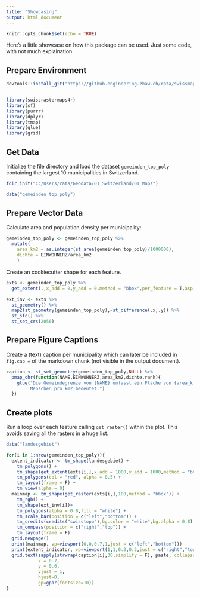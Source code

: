 ```yaml
---
title: "Showcasing"
output: html_document
---
```


```r
knitr::opts_chunk$set(echo = TRUE)
```

Here's a little showcase on how this package can be used. Just some code, with not much explaination.

## Prepare Environment

```r
devtools::install_git("https://github.engineering.zhaw.ch/rata/swissmapraster.git",upgrade = F,quiet = T)


library(swissrastermaps4r)
library(sf)
library(purrr)
library(dplyr)
library(tmap)
library(glue)
library(grid)
```


## Get Data

Initialize the file directory and load the dataset `gemeinden_top_poly` containing the largest 10 municipalities in Switzerland.

```r
fdir_init("C:/Users/rata/Geodata/01_Switzerland/01_Maps")

data("gemeinden_top_poly")
```


## Prepare Vector Data


Calculate area and population density per municipality:
```r
gemeinden_top_poly <- gemeinden_top_poly %>%
  mutate(
    area_km2 = as.integer(st_area(gemeinden_top_poly)/1000000),
    dichte = EINWOHNERZ/area_km2
    )
```

Create an cookiecutter shape for each feature.  
```r

exts <- gemeinden_top_poly %>%
  get_extent(.,x_add = 0,y_add = 0,method = "bbox",per_feature = T,asp = 1)

ext_inv <- exts %>%
  st_geometry() %>%
  map2(st_geometry(gemeinden_top_poly),~st_difference(.x,.y)) %>%
  st_sfc() %>%
  st_set_crs(2056)

```


## Prepare Figure Captions

Create a (text) caption per municipality which can later be included in `fig.cap =` of the markdown chunk (not visible in the output document). 
```r
caption <- st_set_geometry(gemeinden_top_poly,NULL) %>%
  pmap_chr(function(NAME,EINWOHNERZ,area_km2,dichte,rank){
    glue("Die Gemeindegrenze von {NAME} umfasst ein Fläche von {area_km2} km2. In diesem Gebiet leben {formatC(EINWOHNERZ,big.mark = ",")} Einwohner, was eine Einwohnerdichte von {as.integer(dichte)}
         Menschen pro km2 bedeutet.")
  })
```


## Create plots

Run a loop over each feature calling `get_raster()` within the plot. This avoids saving 
all the rasters in a huge list.

```r
data("landesgebiet")

for(i in 1:nrow(gemeinden_top_poly)){
  extent_indicator <- tm_shape(landesgebiet) + 
    tm_polygons() + 
    tm_shape(get_extent(exts[i,],x_add = 1000,y_add = 1000,method = "bbox")) + 
    tm_polygons(col = "red", alpha = 0.5) +
    tm_layout(frame = F) +
    tm_view(alpha = 0)
  mainmap <- tm_shape(get_raster(exts[i,],100,method = "bbox")) + 
    tm_rgb() + 
    tm_shape(ext_inv[i])+ 
    tm_polygons(alpha = 0.8,fill = "white") +
    tm_scale_bar(position = c("left","bottom")) +
    tm_credits(credits("swisstopo"),bg.color = "white",bg.alpha = 0.8) +
    tm_compass(position = c("right","top")) +
    tm_layout(frame = F) 
  grid.newpage()
  print(mainmap, vp=viewport(0,0,0.7,1,just = c("left","bottom")))
  print(extent_indicator, vp=viewport(1,1,0.3,0.3,just = c("right","top")))
  grid.text(sapply(strwrap(caption[i],30,simplify = F), paste, collapse = "\n"),
            x = 0.7,
            y = 0.6,
            vjust = 1,
            hjust=0,
            gp=gpar(fontsize=10))
}

```

